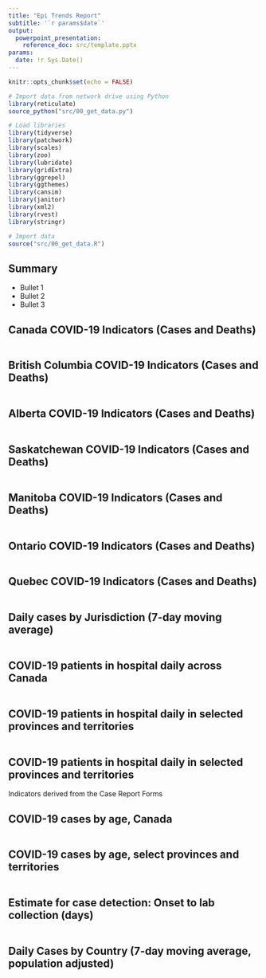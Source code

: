 ```yaml
---
title: "Epi Trends Report"
subtitle: '`r params$date`'
output: 
  powerpoint_presentation:
    reference_doc: src/template.pptx
params:
  date: !r Sys.Date()        
---
```

```r
knitr::opts_chunk$set(echo = FALSE)

# Import data from network drive using Python
library(reticulate)
source_python("src/00_get_data.py")

# Load libraries
library(tidyverse)
library(patchwork)
library(scales)
library(zoo)
library(lubridate)
library(gridExtra)
library(ggrepel)
library(ggthemes)
library(cansim)
library(janitor)
library(xml2)
library(rvest)
library(stringr)

# Import data
source("src/00_get_data.R")
```

## Summary

- Bullet 1
- Bullet 2
- Bullet 3

## Canada COVID-19 Indicators (Cases and Deaths)

```r
```

## British Columbia COVID-19 Indicators (Cases and Deaths)

```r
```

## Alberta COVID-19 Indicators (Cases and Deaths)

```r
```

## Saskatchewan COVID-19 Indicators (Cases and Deaths)

```r
```

## Manitoba COVID-19 Indicators (Cases and Deaths)

```r
```

## Ontario COVID-19 Indicators (Cases and Deaths)

```r
```

## Quebec COVID-19 Indicators (Cases and Deaths)

```r
```

## Daily cases by Jurisdiction (7-day moving average)

```r
```

## COVID-19 patients in hospital daily across Canada 

```r
```

## COVID-19 patients in hospital daily in selected provinces and territories 

```r
```

## COVID-19 patients in hospital daily in selected provinces and territories 

Indicators derived from the Case Report Forms

## COVID-19 cases by age, Canada
```r
```

## COVID-19 cases by age, select provinces and territories
```r
```

## Estimate for case detection: Onset to lab collection (days)
```r
```

## Daily Cases by Country (7-day moving average, population adjusted)

```r
```
